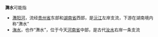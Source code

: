 '''㵲水'''可能指
*[[㵲阳河|㵲阳河]]，流经[[贵州省|贵州省]]东部和[[湖南省|湖南省]]西部，是[[沅水|沅江]]左岸支流，下游在湖南境内称“㵲水”
*[[潕水|潕水]]，也作“㵲水”，位于今天[[河南省|河南省]]中部，是古代[[汝水|汝水]]右岸一条支流

{{Disambig|W|cat=二字中国地名消歧义}}